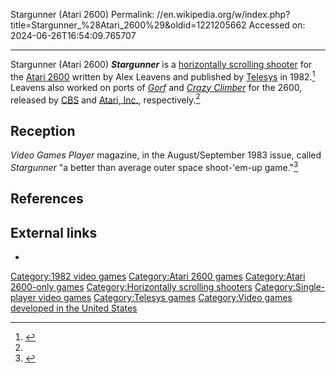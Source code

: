 Stargunner (Atari 2600)
Permalink: //en.wikipedia.org/w/index.php?title=Stargunner_%28Atari_2600%29&oldid=1221205662
Accessed on: 2024-06-26T16:54:09.765707



------
Stargunner (Atari 2600)
{{Short description|1982 video game}}
{{for|the [[computer game]] by [[3D Realms|Apogee Software]]|Stargunner}}
{{Infobox video game
| title = Stargunner
| image = Stargunner cover.jpg
| developer = [[Telesys]]
| publisher = Telesys
| designer = Alex Leavens
| engine = 
| released = 1982
| genre = [[Scrolling shooter]]
| modes = [[Single-player video game|Single-player]]
| platforms = [[Atari 2600]]
}}
'''''Stargunner''''' is a [[scrolling shooter|horizontally scrolling shooter]] for the [[Atari 2600]] written by Alex Leavens and published by [[Telesys]] in 1982.<ref name=giantlist>{{cite web|title=The Giant List of Classic Game Programmers|url=https://dadgum.com/giantlist/ |last1=Hague |first1=James}}</ref> Leavens also worked on ports of ''[[Gorf]]'' and ''[[Crazy Climber]]'' for the 2600, released by [[CBS#CBS Toys Division|CBS]] and [[Atari, Inc.]], respectively.<ref name="giantlist"/>

==Reception==
''Video Games Player'' magazine, in the August/September 1983 issue, called ''Stargunner'' "a better than average outer space shoot-'em-up game."<ref name="vgp">{{cite journal|title=Reviews: Stargunner|journal=Video Games Player|date=August 1983|page=54}}</ref>

==References==
{{reflist}}

== External links ==
* {{Internet Archive game| id= atari_2600_stargunner_1982_telesys_alex_leavens_1005 | platform= Atari 2600}}

[[Category:1982 video games]]
[[Category:Atari 2600 games]]
[[Category:Atari 2600-only games]]
[[Category:Horizontally scrolling shooters]]
[[Category:Single-player video games]]
[[Category:Telesys games]]
[[Category:Video games developed in the United States]]


{{Atari-console-stub}}
{{scroll-shooter-videogame-stub}}
